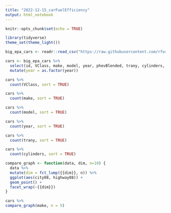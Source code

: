 ```yaml
---
title: "2022-12-15_carFuelEfficiency"
output: html_notebook
---
```


```r
knitr::opts_chunk$set(echo = TRUE)
```

```r
library(tidyverse)
theme_set(theme_light())
```

```r
big_epa_cars <- readr::read_csv("https://raw.githubusercontent.com/rfordatascience/tidytuesday/master/data/2019/2019-10-15/big_epa_cars.csv")
```

```r
cars <- big_epa_cars %>% 
  select(id, VClass, make, model, year, phevBlended, trany, cylinders, city08, comb08, highway08) %>% 
  mutate(year = as.factor(year))
```

```r
cars %>% 
  count(VClass, sort = TRUE)

cars %>% 
  count(make, sort = TRUE)

cars %>% 
  count(model, sort = TRUE)

cars %>% 
  count(year, sort = TRUE)

cars %>% 
  count(trany, sort = TRUE)

cars %>% 
  count(cylinders, sort = TRUE)
```

```r
compare_graph <- function(data, dim, n=10) {
  data %>% 
  mutate(dim = fct_lump({{dim}}, n)) %>% 
  ggplot(aes(city08, highway08)) +
  geom_point() +
  facet_wrap(~{{dim}})
}
```

```r
cars %>% 
compare_graph(make, n = 5)
```

